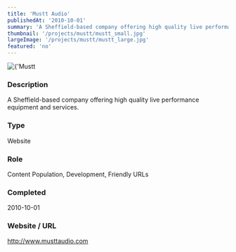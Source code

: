 ```yaml
---
title: 'Mustt Audio'
publishedAt: '2010-10-01'
summary: 'A Sheffield-based company offering high quality live performance equipment and services.'
thumbnail: '/projects/mustt/mustt_small.jpg'
largeImage: '/projects/mustt/mustt_large.jpg'
featured: 'no'
---
```


<div className="relative w-full h-[400px] sm:h-[600px] md:h-[760px] lg:h-[920px]">
  <Image
    alt={'Mustt Audio'}
    src={'/projects/mustt/mustt.jpg'}
    sizes="(max-width: 640px) 100%, 100%"
    fill={true}
    priority
    style={{
      objectFit: 'contain'
    }}
  />
</div>

### Description

A Sheffield-based company offering high quality live performance equipment and services.


### Type

Website

### Role

Content Population, Development, Friendly URLs

### Completed
2010-10-01

### Website / URL
http://www.musttaudio.com


